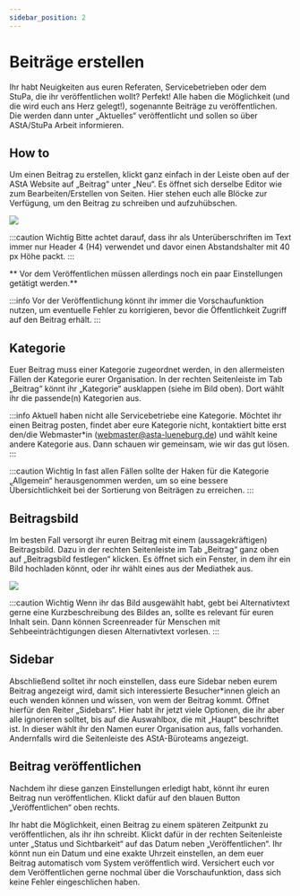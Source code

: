 ```yaml
---
sidebar_position: 2
---
```



# Beiträge erstellen

Ihr habt Neuigkeiten aus euren Referaten, Servicebetrieben oder dem StuPa, die ihr veröffentlichen wollt? Perfekt! Alle haben die Möglichkeit (und die wird euch ans Herz gelegt!), sogenannte Beiträge zu veröffentlichen. Die werden dann unter „Aktuelles“ veröffentlicht und sollen so über AStA/StuPa Arbeit informieren.


## How to


<ImageAside src={image29_neu} third={true}>
    Um einen Beitrag zu erstellen, klickt ganz einfach in der Leiste oben auf der AStA Website auf „Beitrag“ unter „Neu“. Es öffnet sich derselbe Editor wie zum Bearbeiten/Erstellen von Seiten. Hier stehen euch alle Blöcke zur Verfügung, um den Beitrag zu schreiben und aufzuhübschen.
</ImageAside>

![](/img/guide-pics/image29_neuerBeitrag.png)

:::caution Wichtig
Bitte achtet darauf, dass ihr als Unterüberschriften im Text immer nur Header 4 (H4) verwendet und davor einen Abstandshalter mit 40 px Höhe packt.
:::

** Vor dem Veröffentlichen müssen allerdings noch ein paar Einstellungen getätigt werden.**

:::info
Vor der Veröffentlichung könnt ihr immer die Vorschaufunktion nutzen, um eventuelle Fehler zu korrigieren, bevor die Öffentlichkeit Zugriff auf den Beitrag erhält.
:::

## Kategorie

Euer Beitrag muss einer Kategorie zugeordnet werden, in den allermeisten Fällen der Kategorie eurer Organisation. In der rechten Seitenleiste im Tab „Beitrag“ könnt ihr „Kategorie“ ausklappen (siehe im Bild oben). Dort wählt ihr die passende(n) Kategorien aus.


:::info
Aktuell haben nicht alle Servicebetriebe eine Kategorie. Möchtet ihr einen Beitrag
posten, findet aber eure Kategorie nicht, kontaktiert bitte erst den/die Webmaster*in (webmaster@asta-lueneburg.de) und wählt keine andere Kategorie aus. Dann schauen wir gemeinsam, wie wir das gut lösen.
:::


:::caution Wichtig
In fast allen Fällen sollte der Haken für die Kategorie „Allgemein“ herausgenommen werden, um so eine bessere Übersichtlichkeit bei der Sortierung von Beiträgen zu erreichen.
:::

## Beitragsbild

Im besten Fall versorgt ihr euren Beitrag mit einem (aussagekräftigen) Beitragsbild. Dazu in der rechten Seitenleiste im Tab „Beitrag“ ganz oben auf „Beitragsbild festlegen“ klicken. Es öffnet sich ein Fenster, in dem ihr ein Bild hochladen könnt, oder ihr wählt eines aus der Mediathek aus.

![](/img/guide-pics/image29_Beitragsbild.png)

:::caution Wichtig
Wenn ihr das Bild ausgewählt habt, gebt bei Alternativtext gerne eine Kurzbeschreibung des Bildes an, sollte es relevant für euren Inhalt sein. Dann können Screenreader für Menschen mit Sehbeeinträchtigungen diesen Alternativtext vorlesen.
:::

## Sidebar


<ImageAside src={image21} third={true}>
Abschließend solltet ihr noch einstellen, dass eure Sidebar neben eurem Beitrag angezeigt wird, damit sich interessierte Besucher*innen gleich an euch wenden können und wissen, von wem der Beitrag kommt. Öffnet hierfür den Reiter „Sidebars“. Hier habt ihr jetzt viele Optionen, die ihr aber alle ignorieren solltet, bis auf die Auswahlbox, die mit „Haupt“ beschriftet ist. In dieser wählt ihr den Namen eurer Organisation aus, falls vorhanden. Andernfalls wird die Seitenleiste des AStA-Büroteams angezeigt.
</ImageAside>

## Beitrag veröffentlichen

Nachdem ihr diese ganzen Einstellungen erledigt habt, könnt ihr euren Beitrag nun veröffentlichen. Klickt dafür auf den blauen Button „Veröffentlichen“ oben rechts. 


<ImageAside src={image30_v} third={true}>
Ihr habt die Möglichkeit, einen Beitrag zu einem späteren Zeitpunkt zu veröffentlichen, als ihr ihn schreibt. Klickt dafür in der rechten Seitenleiste unter „Status und Sichtbarkeit“ auf das Datum neben „Veröffentlichen“. Ihr könnt nun ein Datum und eine exakte Uhrzeit einstellen, an dem euer Beitrag automatisch vom System veröffentlich wird.
    Versichert euch vor dem Veröffentlichen gerne nochmal über die Vorschaufunktion, dass sich keine Fehler eingeschlichen haben.
</ImageAside>



